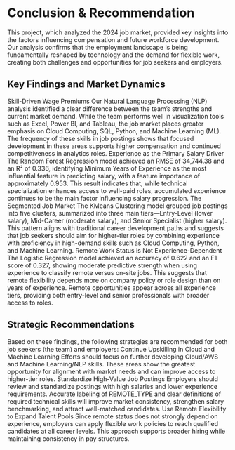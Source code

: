 # Conclusion & Recommendation
This project, which analyzed the 2024 job market, provided key insights into the factors influencing compensation and future workforce development. Our analysis confirms that the employment landscape is being fundamentally reshaped by technology and the demand for flexible work, creating both challenges and opportunities for job seekers and employers.

## Key Findings and Market Dynamics
Skill-Driven Wage Premiums
Our Natural Language Processing (NLP) analysis identified a clear difference between the team’s strengths and current market demand. While the team performs well in visualization tools such as Excel, Power BI, and Tableau, the job market places greater emphasis on Cloud Computing, SQL, Python, and Machine Learning (ML). The frequency of these skills in job postings shows that focused development in these areas supports higher compensation and continued competitiveness in analytics roles.
Experience as the Primary Salary Driver
The Random Forest Regression model achieved an RMSE of 34,744.38 and an R² of 0.336, identifying Minimum Years of Experience as the most influential feature in predicting salary, with a feature importance of approximately 0.953. This result indicates that, while technical specialization enhances access to well-paid roles, accumulated experience continues to be the main factor influencing salary progression.
The Segmented Job Market
The KMeans Clustering model grouped job postings into five clusters, summarized into three main tiers—Entry-Level (lower salary), Mid-Career (moderate salary), and Senior Specialist (higher salary). This pattern aligns with traditional career development paths and suggests that job seekers should aim for higher-tier roles by combining experience with proficiency in high-demand skills such as Cloud Computing, Python, and Machine Learning.
Remote Work Status is Not Experience-Dependent
The Logistic Regression model achieved an accuracy of 0.622 and an F1 score of 0.327, showing moderate predictive strength when using experience to classify remote versus on-site jobs. This suggests that remote flexibility depends more on company policy or role design than on years of experience. Remote opportunities appear across all experience tiers, providing both entry-level and senior professionals with broader access to roles.

## Strategic Recommendations
Based on these findings, the following strategies are recommended for both job seekers (the team) and employers:
Continue Upskilling in Cloud and Machine Learning
Efforts should focus on further developing Cloud/AWS and Machine Learning/NLP skills. These areas show the greatest opportunity for alignment with market needs and can improve access to higher-tier roles.
Standardize High-Value Job Postings
Employers should review and standardize postings with high salaries and lower experience requirements. Accurate labeling of REMOTE_TYPE and clear definitions of required technical skills will improve market consistency, strengthen salary benchmarking, and attract well-matched candidates.
Use Remote Flexibility to Expand Talent Pools
Since remote status does not strongly depend on experience, employers can apply flexible work policies to reach qualified candidates at all career levels. This approach supports broader hiring while maintaining consistency in pay structures.